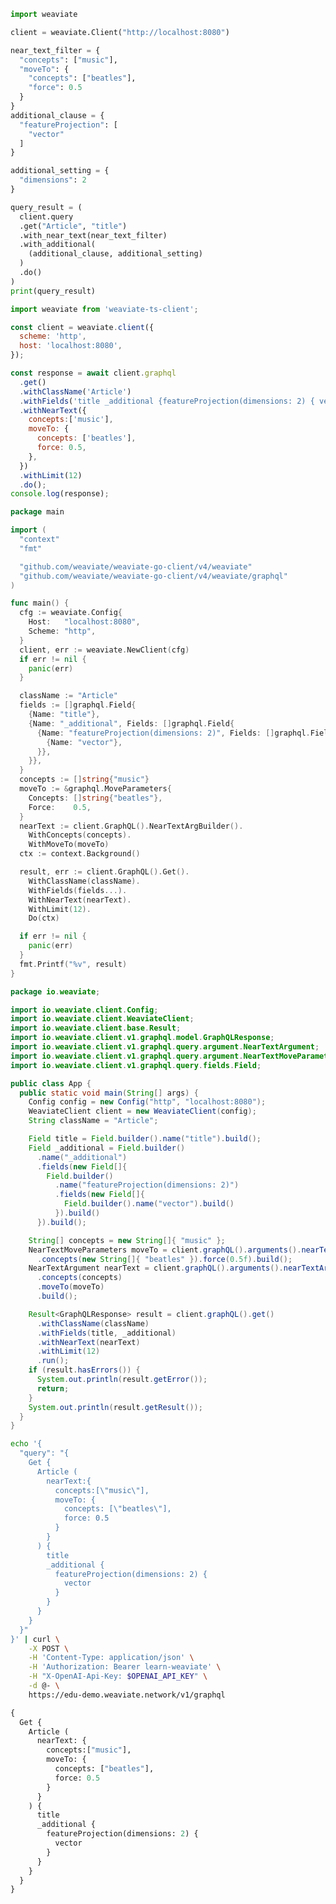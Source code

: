 
<Tabs groupId="languages">
<TabItem value="py" label="Python">

```python
import weaviate

client = weaviate.Client("http://localhost:8080")

near_text_filter = {
  "concepts": ["music"],
  "moveTo": {
    "concepts": ["beatles"],
    "force": 0.5
  }
}
additional_clause = {
  "featureProjection": [
    "vector"
  ]
}

additional_setting = {
  "dimensions": 2
}

query_result = (
  client.query
  .get("Article", "title")
  .with_near_text(near_text_filter)
  .with_additional(
    (additional_clause, additional_setting)
  )
  .do()
)
print(query_result)
```

</TabItem>
<TabItem value="js" label="JS/TS Client v2">

```js
import weaviate from 'weaviate-ts-client';

const client = weaviate.client({
  scheme: 'http',
  host: 'localhost:8080',
});

const response = await client.graphql
  .get()
  .withClassName('Article')
  .withFields('title _additional {featureProjection(dimensions: 2) { vector }}')
  .withNearText({
    concepts:['music'],
    moveTo: {
      concepts: ['beatles'],
      force: 0.5,
    },
  })
  .withLimit(12)
  .do();
console.log(response);
```

</TabItem>
<TabItem value="go" label="Go">

```go
package main

import (
  "context"
  "fmt"

  "github.com/weaviate/weaviate-go-client/v4/weaviate"
  "github.com/weaviate/weaviate-go-client/v4/weaviate/graphql"
)

func main() {
  cfg := weaviate.Config{
    Host:   "localhost:8080",
    Scheme: "http",
  }
  client, err := weaviate.NewClient(cfg)
  if err != nil {
    panic(err)
  }

  className := "Article"
  fields := []graphql.Field{
    {Name: "title"},
    {Name: "_additional", Fields: []graphql.Field{
      {Name: "featureProjection(dimensions: 2)", Fields: []graphql.Field{
        {Name: "vector"},
      }},
    }},
  }
  concepts := []string{"music"}
  moveTo := &graphql.MoveParameters{
    Concepts: []string{"beatles"},
    Force:    0.5,
  }
  nearText := client.GraphQL().NearTextArgBuilder().
    WithConcepts(concepts).
    WithMoveTo(moveTo)
  ctx := context.Background()

  result, err := client.GraphQL().Get().
    WithClassName(className).
    WithFields(fields...).
    WithNearText(nearText).
    WithLimit(12).
    Do(ctx)

  if err != nil {
    panic(err)
  }
  fmt.Printf("%v", result)
}
```

</TabItem>
<TabItem value="java" label="Java">

```java
package io.weaviate;

import io.weaviate.client.Config;
import io.weaviate.client.WeaviateClient;
import io.weaviate.client.base.Result;
import io.weaviate.client.v1.graphql.model.GraphQLResponse;
import io.weaviate.client.v1.graphql.query.argument.NearTextArgument;
import io.weaviate.client.v1.graphql.query.argument.NearTextMoveParameters;
import io.weaviate.client.v1.graphql.query.fields.Field;

public class App {
  public static void main(String[] args) {
    Config config = new Config("http", "localhost:8080");
    WeaviateClient client = new WeaviateClient(config);
    String className = "Article";

    Field title = Field.builder().name("title").build();
    Field _additional = Field.builder()
      .name("_additional")
      .fields(new Field[]{
        Field.builder()
          .name("featureProjection(dimensions: 2)")
          .fields(new Field[]{
            Field.builder().name("vector").build()
          }).build()
      }).build();

    String[] concepts = new String[]{ "music" };
    NearTextMoveParameters moveTo = client.graphQL().arguments().nearTextMoveParameterBuilder()
      .concepts(new String[]{ "beatles" }).force(0.5f).build();
    NearTextArgument nearText = client.graphQL().arguments().nearTextArgBuilder()
      .concepts(concepts)
      .moveTo(moveTo)
      .build();

    Result<GraphQLResponse> result = client.graphQL().get()
      .withClassName(className)
      .withFields(title, _additional)
      .withNearText(nearText)
      .withLimit(12)
      .run();
    if (result.hasErrors()) {
      System.out.println(result.getError());
      return;
    }
    System.out.println(result.getResult());
  }
}
```

</TabItem>
<TabItem value="curl" label="Curl">

```bash
echo '{
  "query": "{
    Get {
      Article (
        nearText:{
          concepts:[\"music\"],
          moveTo: {
            concepts: [\"beatles\"],
            force: 0.5
          }
        }
      ) {
        title
        _additional {
          featureProjection(dimensions: 2) {
            vector
          }
        }
      }
    }
  }"
}' | curl \
    -X POST \
    -H 'Content-Type: application/json' \
    -H 'Authorization: Bearer learn-weaviate' \
    -H "X-OpenAI-Api-Key: $OPENAI_API_KEY" \
    -d @- \
    https://edu-demo.weaviate.network/v1/graphql
```

</TabItem>
<TabItem value="graphql" label="GraphQL">

```graphql
{
  Get {
    Article (
      nearText: {
        concepts:["music"],
        moveTo: {
          concepts: ["beatles"],
          force: 0.5
        }
      }
    ) {
      title
      _additional {
        featureProjection(dimensions: 2) {
          vector
        }
      }
    }
  }
}
```

</TabItem>
</Tabs>
